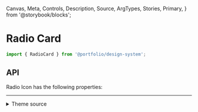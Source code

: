   Canvas,
  Meta,
  Controls,
  Description,
  Source,
  ArgTypes,
  Stories,
  Primary,
} from '@storybook/blocks';


<Meta of={RadioCardStories} />

# Radio Card

```js
import { RadioCard } from '@portfolio/design-system';
```

<Primary />

## API

Radio Icon has the following properties:

<Controls />

<Stories includePrimary={false} />

<hr />

<details>
<summary>Theme source</summary>

<Source dark language='jsx' code={ThemeFile} />
</details>
